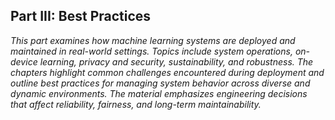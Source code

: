 ## Part III: Best Practices

_This part examines how machine learning systems are deployed and maintained in real-world settings. Topics include system operations, on-device learning, privacy and security, sustainability, and robustness. The chapters highlight common challenges encountered during deployment and outline best practices for managing system behavior across diverse and dynamic environments. The material emphasizes engineering decisions that affect reliability, fairness, and long-term maintainability._